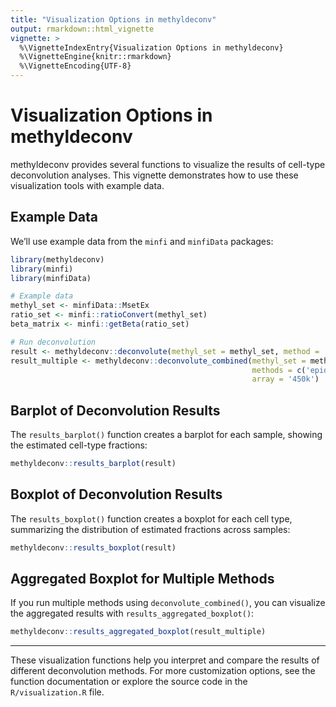 ```yaml
---
title: "Visualization Options in methyldeconv"
output: rmarkdown::html_vignette
vignette: >
  %\VignetteIndexEntry{Visualization Options in methyldeconv}
  %\VignetteEngine{knitr::rmarkdown}
  %\VignetteEncoding{UTF-8}
---
```


# Visualization Options in methyldeconv

methyldeconv provides several functions to visualize the results of cell-type deconvolution analyses. This vignette demonstrates how to use these visualization tools with example data.

## Example Data

We'll use example data from the `minfi` and `minfiData` packages:

```r
library(methyldeconv)
library(minfi)
library(minfiData)

# Example data
methyl_set <- minfiData::MsetEx
ratio_set <- minfi::ratioConvert(methyl_set)
beta_matrix <- minfi::getBeta(ratio_set)

# Run deconvolution
result <- methyldeconv::deconvolute(methyl_set = methyl_set, method = 'epidish')
result_multiple <- methyldeconv::deconvolute_combined(methyl_set = methyl_set,
                                                      methods = c('epidish','methylcc'),
                                                      array = '450k')
```

## Barplot of Deconvolution Results

The `results_barplot()` function creates a barplot for each sample, showing the estimated cell-type fractions:

```r
methyldeconv::results_barplot(result)
```

## Boxplot of Deconvolution Results

The `results_boxplot()` function creates a boxplot for each cell type, summarizing the distribution of estimated fractions across samples:

```r
methyldeconv::results_boxplot(result)
```

## Aggregated Boxplot for Multiple Methods

If you run multiple methods using `deconvolute_combined()`, you can visualize the aggregated results with `results_aggregated_boxplot()`:

```r
methyldeconv::results_aggregated_boxplot(result_multiple)
```

---

These visualization functions help you interpret and compare the results of different deconvolution methods. For more customization options, see the function documentation or explore the source code in the `R/visualization.R` file. 
